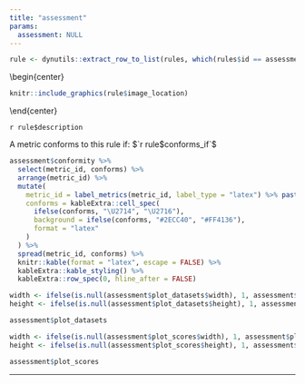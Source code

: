 ```yaml
---
title: "assessment"
params:
  assessment: NULL
---
```


```r
rule <- dynutils::extract_row_to_list(rules, which(rules$id == assessment$rule_id))
```

\begin{center}
```r
knitr::include_graphics(rule$image_location)
```
\end{center}

`r rule$description`

A metric conforms to this rule if: $`r rule$conforms_if`$

```r
assessment$conformity %>% 
  select(metric_id, conforms) %>% 
  arrange(metric_id) %>% 
  mutate(
    metric_id = label_metrics(metric_id, label_type = "latex") %>% paste0("$", ., "$") %>% forcats::fct_inorder(),
    conforms = kableExtra::cell_spec(
      ifelse(conforms, "\U2714", "\U2716"), 
      background = ifelse(conforms, "#2ECC40", "#FF4136"),
      format = "latex"
    )
  ) %>% 
  spread(metric_id, conforms) %>% 
  knitr::kable(format = "latex", escape = FALSE) %>% 
  kableExtra::kable_styling() %>% 
  kableExtra::row_spec(0, hline_after = FALSE)
```

```r
width <- ifelse(is.null(assessment$plot_datasets$width), 1, assessment$plot_datasets$width)
height <- ifelse(is.null(assessment$plot_datasets$height), 1, assessment$plot_datasets$height)
```
```r
assessment$plot_datasets
```

```r
width <- ifelse(is.null(assessment$plot_scores$width), 1, assessment$plot_scores$width)
height <- ifelse(is.null(assessment$plot_scores$height), 1, assessment$plot_scores$height)
```
```r
assessment$plot_scores
```


----------------------------------------------------------------------------


\pagebreak
